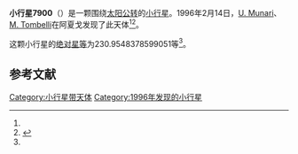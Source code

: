 {{Infobox planet
| bgcolour = #FFFFC0
| name = 7900 Portule
| symbol = 
| image = 
| caption = 
| discovery = yes
| discovery_ref = 
| discoverer = [[U._Munari|U. Munari]]、[[M._Tombelli|M. Tombelli]]
| discovery_site = [[阿夏戈|阿夏戈]] 
| discovered = 1996年2月14日
| designations = yes
| mp_name = 
| named_after = 
| alt_names = 1996 CV8/ 1990 OZ5
| mp_category = [[主带小行星|主带小行星]]
| orbit_ref = <ref name="a">[http://ssd.jpl.nasa.gov/sbdb.cgi?sstr=7900 7900 Portule] {{Wayback|url=http://ssd.jpl.nasa.gov/sbdb.cgi?sstr=7900 |date=20201124025914 }}，小行星數據庫瀏覽器（JPL Small-Body Database Browser）－[[美国国家航空航天局|美国国家航空航天局]]喷气推进实验室</ref>
| epoch = 2456400.5 (2013年4月18日更新)
| aphelion = {{convert|2.580621244619669|AU|km|3|abbr=on|lk=out}}
| perihelion = {{convert|1.953066158883418|AU|km|3|abbr=on}}
| semimajor = {{convert|2.266843701751543|AU|km|3|abbr=on}}
| eccentricity = 0.138420458
| period = 1246.610532 [[日|日]]<br />3.41[[儒略年|儒略年]]
| avg_speed = 
| inclination = 4.240096700478562
| asc_node = 41.59577973377929
| mean_anomaly = 
| arg_peri = 230.9548378599051
| satellites = 
| physical_characteristics = yes
| dimensions = 
| mass = 
| density = 
| surface_grav = 
| escape_velocity = 
| sidereal_day = 
| axial_tilt = 
| pole_ecliptic_lat = 
| pole_ecliptic_lon = 
| albedo = 
| temperatures= 
| temp_name1 = 
| mean_temp_1 = 
| max_temp_1 = 
| temp_name2 = 
| max_temp_2 = 
| spectral_type = 
| abs_magnitude = 230.9548378599051
}}

'''小行星7900'''（{{lang-en|7900 Portule}}）是一颗围绕[[太阳|太阳]][[公转|公转]]的[[小行星|小行星]]。1996年2月14日，[[U._Munari|U. Munari]]、[[M._Tombelli|M. Tombelli]]在阿夏戈发现了此天体<ref name="a" /><ref>{{cite news|title=小行星列表|url=http://cfa-www.harvard.edu/iau/lists/NumberedMPs.txt|accessdate=2013-07-08|newspaper=哈佛大学|archive-date=2008-05-17|archive-url=https://web.archive.org/web/20080517010638/http://cfa-www.harvard.edu/iau/lists/NumberedMPs.txt|dead-url=no}}</ref>。

这颗小行星的[[绝对星等|绝对星等]]为230.9548378599051等<ref name="a" />。

==参考文献==
{{reflist}}
{{Minor Planet Number|[[小行星7899|小行星7899]]|[[小行星7901|小行星7901]]}}

{{小天体}}

[[Category:小行星带天体|Category:小行星带天体]]
[[Category:1996年发现的小行星|Category:1996年发现的小行星]]

{{asteroid-stub}}